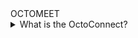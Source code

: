 
<div className="main-bg">
<div className="flex-item">
<div className = "mb-2 text-center font-bold text-transparent sm:text-6xl text-[25px] bg-clip-text bg-[radial-gradient(ellipse_at_right,_var(--tw-gradient-stops))] from-sky-300/50 to-indigo-900/45">OCTOMEET</div>
<details className="details">
<summary className="qs mb-2  sm:text-2xl text-[25px] text-gray-500">What is the OctoConnect?</summary>
<div className="ml-2 mr-2 sm:ml-64 sm:mr-64 md:ml-32 md:mr-32 lg:ml-16 lg:mr-16 xl:ml-8 xl:mr-8 bg-gray-600/25 rounded-xl flex flex-col items-center p-4">
<h1 className=" mb-2 text-center text-transparent sm:text-1xl text-[25px] bg-clip-text bg-[radial-gradient(ellipse_at_right,_var(--tw-gradient-stops))] from-sky-300/50 to-indigo-200/25">OctoConnect is a website that demonstrates the functionality and complexity of Octomeet, a platform that incorporates various technologies from different developers. OctoConnect helps users to explore and learn more about Octomeet’s features and components.</h1>
</div>
</details>






<div className="box">

<Connect name="Subham Maity"
githubProfileLink="https://github.com/Subham-Maity"
githubRepositoryLink="https://github.com/Subham-Maity/ReactJS-For-Beginners"
/>

<Connect
githubRepositoryLink="https://github.com/Subham-Maity/docker_tutorial"
/>

</div>


<div className="box">

<Connect name="Linus Torvalds"
githubProfileLink="https://github.com/torvalds"
githubRepositoryLink="https://github.com/torvalds/linux"
/>

<Connect
githubRepositoryLink="https://github.com/torvalds/test-tlb"
/>

</div>










</div>
</div>


